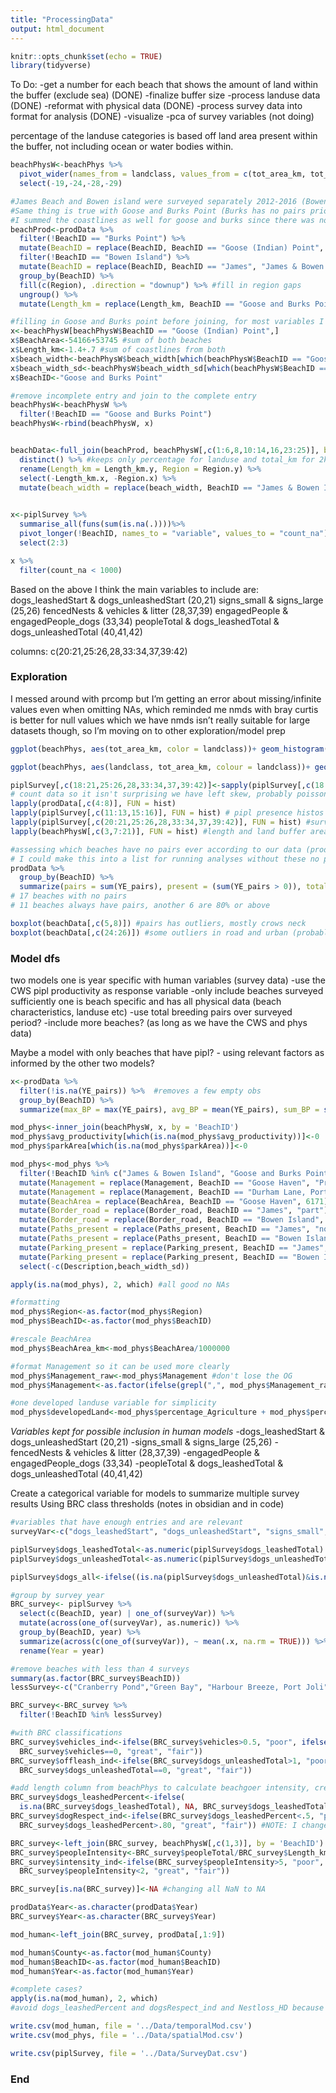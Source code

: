 ```yaml
---
title: "ProcessingData"
output: html_document
---
```


```r
knitr::opts_chunk$set(echo = TRUE)
library(tidyverse)
```

To Do:
-get a number for each beach that shows the amount of land within the buffer (exclude sea) (DONE)
-finalize buffer size
-process landuse data (DONE)
-reformat with physical data (DONE)
-process survey data into format for analysis (DONE)
-visualize
-pca of survey variables (not doing)


percentage of the landuse categories is based off land area present within the buffer, not including ocean or water bodies within.

```r
beachPhysW<-beachPhys %>% 
  pivot_wider(names_from = landclass, values_from = c(tot_area_km, tot_area, percentage)) %>% 
  select(-19,-24,-28,-29)

#James Beach and Bowen island were surveyed separately 2012-2016 (Bowen island had no pairs) Remove Bowen island and rename James as James and Bowen Island
#Same thing is true with Goose and Burks Point (Burks has no pairs prior to the joining of the sites in 2017)
#I summed the coastlines as well for goose and burks since there was no coastline measurement
beachProd<-prodData %>%
  filter(!BeachID == "Burks Point") %>% 
  mutate(BeachID = replace(BeachID, BeachID == "Goose (Indian) Point", "Goose and Burks Point")) %>% 
  filter(!BeachID == "Bowen Island") %>% 
  mutate(BeachID = replace(BeachID, BeachID == "James", "James & Bowen Island")) %>% 
  group_by(BeachID) %>% 
  fill(c(Region), .direction = "downup") %>% #fill in region gaps
  ungroup() %>% 
  mutate(Length_km = replace(Length_km, BeachID == "Goose and Burks Point", 2.1)) #Goose pt = .7 Burks = 1.4, 2.1 total

#filling in Goose and Burks point before joining, for most variables I will use the goose Point data (urban land, pop dens etc)
x<-beachPhysW[beachPhysW$BeachID == "Goose (Indian) Point",]
x$BeachArea<-54166+53745 #sum of both beaches
x$Length_km<-1.4+.7 #sum of coastlines from both
x$beach_width<-beachPhysW$beach_width[which(beachPhysW$BeachID == "Goose and Burks Point")]
x$beach_width_sd<-beachPhysW$beach_width_sd[which(beachPhysW$BeachID == "Goose and Burks Point")]
x$BeachID<-"Goose and Burks Point"

#remove incomplete entry and join to the complete entry
beachPhysW<-beachPhysW %>% 
  filter(!BeachID == "Goose and Burks Point")
beachPhysW<-rbind(beachPhysW, x)


beachData<-full_join(beachProd, beachPhysW[,c(1:6,8,10:14,16,23:25)], by = c('BeachID')) %>% 
  distinct() %>% #keeps only percentage for landuse and total_km for 2km beach buffer
  rename(Length_km = Length_km.y, Region = Region.y) %>% 
  select(-Length_km.x, -Region.x) %>% 
  mutate(beach_width = replace(beach_width, BeachID == "James & Bowen Island", beachPhysW$beach_width[beachPhysW$BeachID== "James"]))  # the only missing value between the grouped and alone beaches
 

x<-piplSurvey %>% 
  summarise_all(funs(sum(is.na(.))))%>%
  pivot_longer(!BeachID, names_to = "variable", values_to = "count_na") %>% 
  select(2:3)

x %>% 
  filter(count_na < 1000)
```
Based on the above I think the main variables to include are:
dogs_leashedStart & dogs_unleashedStart (20,21)
signs_small & signs_large (25,26)
fencedNests & vehicles & litter (28,37,39)
engagedPeople & engagedPeople_dogs (33,34)
peopleTotal & dogs_leashedTotal & dogs_unleashedTotal (40,41,42)

columns: c(20:21,25:26,28,33:34,37,39:42)

### Exploration
I messed around with prcomp but I'm getting an error about missing/infinite values even when omitting NAs, which reminded me nmds with bray curtis is better for null values which we have
nmds isn't really suitable for large datasets though, so I'm moving on to other exploration/model prep

```r
ggplot(beachPhys, aes(tot_area_km, color = landclass))+ geom_histogram()+facet_wrap(~landclass, scales = "free")

ggplot(beachPhys, aes(landclass, tot_area_km, colour = landclass))+ geom_boxplot()+facet_wrap(~Region)
```


```r
piplSurvey[,c(18:21,25:26,28,33:34,37,39:42)]<-sapply(piplSurvey[,c(18:21,25:26,28,33:34,37,39:42)],as.numeric)
# count data so it isn't surprising we have left skew, probably poisson dist.
lapply(prodData[,c(4:8)], FUN = hist)
lapply(piplSurvey[,c(11:13,15:16)], FUN = hist) # pipl presence histos
lapply(piplSurvey[,c(20:21,25:26,28,33:34,37,39:42)], FUN = hist) #survey variables we want to include
lapply(beachPhysW[,c(3,7:21)], FUN = hist) #length and land buffer area are normal-ish, all others have left skew

#assessing which beaches have no pairs ever according to our data (prodData is CWS data)
# I could make this into a list for running analyses without these no pipl beaches
prodData %>% 
  group_by(BeachID) %>% 
  summarize(pairs = sum(YE_pairs), present = (sum(YE_pairs > 0)), total = n(), ratio = (sum(YE_pairs > 0)/n())) 
# 17 beaches with no pairs
# 11 beaches always have pairs, another 6 are 80% or above

```


```r
boxplot(beachData[,c(5,8)]) #pairs has outliers, mostly crows neck
boxplot(beachData[,c(24:26)]) #some outliers in road and urban (probably near halifax?)
```


### Model dfs

two models
one is year specific with human variables (survey data)
  -use the CWS pipl productivity as response variable
  -only include beaches surveyed sufficiently
one is beach specific and has all physical data (beach characteristics, landuse etc)
  -use total breeding pairs over surveyed period?
  -include more beaches? (as long as we have the CWS and phys data)

Maybe a model with only beaches that have pipl?
  - using relevant factors as informed by the other two models?

```r
x<-prodData %>% 
  filter(!is.na(YE_pairs)) %>%  #removes a few empty obs
  group_by(BeachID) %>% 
  summarize(max_BP = max(YE_pairs), avg_BP = mean(YE_pairs), sum_BP = sum(YE_pairs), avg_productivity = mean(Productivity[which(Productivity>0)]), avg_productivity_all = mean(Productivity[which(!is.na(Productivity))])) #used average without the zeros to show the capacity of the beach when a breeding pair succeeds

mod_phys<-inner_join(beachPhysW, x, by = 'BeachID')
mod_phys$avg_productivity[which(is.na(mod_phys$avg_productivity))]<-0
mod_phys$parkArea[which(is.na(mod_phys$parkArea))]<-0

mod_phys<-mod_phys %>% 
  filter(!BeachID %in% c("James & Bowen Island", "Goose and Burks Point", "Fox Bar")) %>% 
  mutate(Management = replace(Management, BeachID == "Goose Haven", "Private")) %>% 
  mutate(Management = replace(Management, BeachID == "Durham Lane, Port Joli", "Mixed")) %>% 
  mutate(BeachArea = replace(BeachArea, BeachID == "Goose Haven", 6171)) %>% 
  mutate(Border_road = replace(Border_road, BeachID == "James", "part")) %>% 
  mutate(Border_road = replace(Border_road, BeachID == "Bowen Island", "part")) %>% 
  mutate(Paths_present = replace(Paths_present, BeachID == "James", "no")) %>% 
  mutate(Paths_present = replace(Paths_present, BeachID == "Bowen Island", "no")) %>% 
  mutate(Parking_present = replace(Parking_present, BeachID == "James", "no")) %>% 
  mutate(Parking_present = replace(Parking_present, BeachID == "Bowen Island", "no")) %>% 
  select(-c(Description,beach_width_sd))

apply(is.na(mod_phys), 2, which) #all good no NAs

#formatting
mod_phys$Region<-as.factor(mod_phys$Region)
mod_phys$BeachID<-as.factor(mod_phys$BeachID)

#rescale BeachArea
mod_phys$BeachArea_km<-mod_phys$BeachArea/1000000

#format Management so it can be used more clearly
mod_phys$Management_raw<-mod_phys$Management #don't lose the OG
mod_phys$Management<-as.factor(ifelse(grepl(",", mod_phys$Management_raw), "Mixed", mod_phys$Management_raw))

#one developed landuse variable for simplicity
mod_phys$developedLand<-mod_phys$percentage_Agriculture + mod_phys$percentage_Urban + mod_phys$percentage_Road
```


*Variables kept for possible inclusion in human models*
-dogs_leashedStart & dogs_unleashedStart (20,21)
-signs_small & signs_large (25,26)
-fencedNests & vehicles & litter (28,37,39)
-engagedPeople & engagedPeople_dogs (33,34)
-peopleTotal & dogs_leashedTotal & dogs_unleashedTotal (40,41,42)

Create a categorical variable for models to summarize multiple survey results
Using BRC class thresholds (notes in obsidian and in code)

```r
#variables that have enough entries and are relevant
surveyVar<-c("dogs_leashedStart", "dogs_unleashedStart", "signs_small", "signs_large", "fencedNests", "vehicles","litter", "engagedPeople", "engagedPeople_dogs","peopleTotal","dogs_leashedTotal", "dogs_unleashedTotal","dogs_all")

piplSurvey$dogs_leashedTotal<-as.numeric(piplSurvey$dogs_leashedTotal)
piplSurvey$dogs_unleashedTotal<-as.numeric(piplSurvey$dogs_unleashedTotal)

piplSurvey$dogs_all<-ifelse((is.na(piplSurvey$dogs_unleashedTotal)&is.na(piplSurvey$dogs_leashedTotal)), NA, rowSums(piplSurvey[,c("dogs_leashedTotal", "dogs_unleashedTotal")], na.rm=TRUE))

#group by survey year
BRC_survey<- piplSurvey %>% 
  select(c(BeachID, year) | one_of(surveyVar)) %>% 
  mutate(across(one_of(surveyVar), as.numeric)) %>% 
  group_by(BeachID, year) %>% 
  summarize(across(c(one_of(surveyVar)), ~ mean(.x, na.rm = TRUE))) %>% 
  rename(Year = year)

#remove beaches with less than 4 surveys 
summary(as.factor(BRC_survey$BeachID))
lessSurvey<-c("Cranberry Pond","Green Bay", "Harbour Breeze, Port Joli", "Hawk Point & The Hawk", "Dominion (Lingan)", "Round Bay", "Roseway", "Stoney (Lawrencetown Head)", "Bowen Island", "Goose & Burks Point", "Goose and Burks Point")

BRC_survey<-BRC_survey %>% 
  filter(!BeachID %in% lessSurvey)

#with BRC classifications
BRC_survey$vehicles_ind<-ifelse(BRC_survey$vehicles>0.5, "poor", ifelse(
  BRC_survey$vehicles==0, "great", "fair"))
BRC_survey$offleash_ind<-ifelse(BRC_survey$dogs_unleashedTotal>1, "poor", ifelse(
  BRC_survey$dogs_unleashedTotal==0, "great", "fair"))

#add length column from beachPhys to calculate beachgoer intensity, create total dogs (sum off and on leash total) for percent off leash
BRC_survey$dogs_leashedPercent<-ifelse(
  is.na(BRC_survey$dogs_leashedTotal), NA, BRC_survey$dogs_leashedTotal/BRC_survey$dogs_all)
BRC_survey$dogRespect_ind<-ifelse(BRC_survey$dogs_leashedPercent<.5, "poor", ifelse(
  BRC_survey$dogs_leashedPercent>.80, "great", "fair")) #NOTE: I changed this from >1 (in BRC) to >.8 for great

BRC_survey<-left_join(BRC_survey, beachPhysW[,c(1,3)], by = 'BeachID')
BRC_survey$peopleIntensity<-BRC_survey$peopleTotal/BRC_survey$Length_km
BRC_survey$intensity_ind<-ifelse(BRC_survey$peopleIntensity>5, "poor", ifelse(
  BRC_survey$peopleIntensity<2, "great", "fair"))

BRC_survey[is.na(BRC_survey)]<-NA #changing all NaN to NA
```


```r
prodData$Year<-as.character(prodData$Year)
BRC_survey$Year<-as.character(BRC_survey$Year)

mod_human<-left_join(BRC_survey, prodData[,1:9])

mod_human$County<-as.factor(mod_human$County)
mod_human$BeachID<-as.factor(mod_human$BeachID)
mod_human$Year<-as.factor(mod_human$Year)

#complete cases?
apply(is.na(mod_human), 2, which) 
#avoid dogs_leashedPercent and dogsRespect_ind and Nestloss_HD because of many missing values

```

```r
write.csv(mod_human, file = '../Data/temporalMod.csv')
write.csv(mod_phys, file = '../Data/spatialMod.csv')

write.csv(piplSurvey, file = '../Data/SurveyDat.csv')

```

### End




